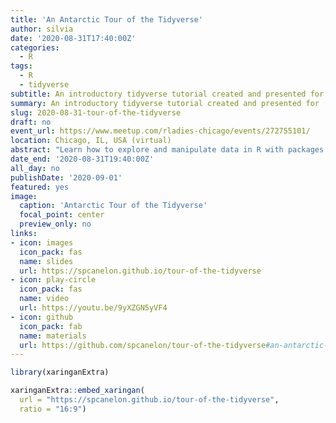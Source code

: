 ```yaml
---
title: 'An Antarctic Tour of the Tidyverse'
author: silvia
date: '2020-08-31T17:40:00Z'
categories:
  - R
tags:
  - R
  - tidyverse
subtitle: An introductory tidyverse tutorial created and presented for R-Ladies Chicago
summary: An introductory tidyverse tutorial created and presented for [R-Ladies Chicago](https://rladieschicago.org/)
slug: 2020-08-31-tour-of-the-tidyverse
draft: no
event_url: https://www.meetup.com/rladies-chicago/events/272755101/
location: Chicago, IL, USA (virtual)
abstract: "Learn how to explore and manipulate data in R with packages from the Tidyverse. We'll introduce the [8 core packages](https://www.tidyverse.org/packages/) that make up the Tidyverse and use at least one function from each package while exploring a dataset on the migration of penguins."
date_end: '2020-08-31T19:40:00Z'
all_day: no
publishDate: '2020-09-01'
featured: yes
image: 
  caption: 'Antarctic Tour of the Tidyverse'
  focal_point: center
  preview_only: no
links:
- icon: images
  icon_pack: fas
  name: slides
  url: https://spcanelon.github.io/tour-of-the-tidyverse
- icon: play-circle
  icon_pack: fas
  name: video
  url: https://youtu.be/9yXZGN5yVF4
- icon: github
  icon_pack: fab
  name: materials
  url: https://github.com/spcanelon/tour-of-the-tidyverse#an-antarctic-tour-of-the-tidyverse
---
```


```r
library(xaringanExtra)
```

```r
xaringanExtra::embed_xaringan(
  url = "https://spcanelon.github.io/tour-of-the-tidyverse",
  ratio = "16:9")
```
